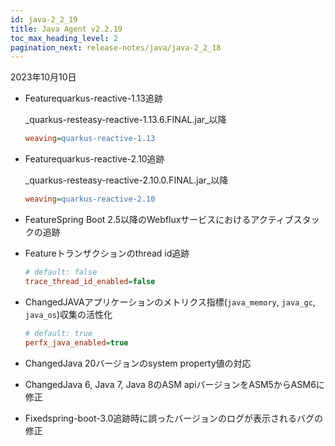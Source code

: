 ```yaml
---
id: java-2_2_19
title: Java Agent v2.2.19
toc_max_heading_level: 2
pagination_next: release-notes/java/java-2_2_18
---
```


2023年10月10日

-   <Status>Feature</Status>quarkus-reactive-1.13追跡

    _quarkus-resteasy-reactive-1.13.6.FINAL.jar_以降

    ```ini title='whatap.conf'
    weaving=quarkus-reactive-1.13
    ```

-   <Status>Feature</Status>quarkus-reactive-2.10追跡

    _quarkus-resteasy-reactive-2.10.0.FINAL.jar_以降

    ```ini title='whatap.conf'
    weaving=quarkus-reactive-2.10
    ```

-   <Status>Feature</Status>Spring Boot 2.5以降のWebfluxサービスにおけるアクティブスタックの追跡

-   <Status>Feature</Status>トランザクションのthread id追跡

    ```ini title='whatap.conf'
    # default: false
    trace_thread_id_enabled=false
    ```

-   <Status>Changed</Status>JAVAアプリケーションのメトリクス指標(<code>java_memory</code>, <code>java_gc</code>, <code>java_os</code>)収集の活性化

    ```ini title='whatap.conf'
    # default: true
    perfx_java_enabled=true
    ```

-   <Status>Changed</Status>Java 20バージョンのsystem property値の対応

-   <Status>Changed</Status>Java 6, Java 7, Java 8のASM apiバージョンをASM5からASM6に修正

-   <Status>Fixed</Status>spring-boot-3.0追跡時に誤ったバージョンのログが表示されるバグの修正
